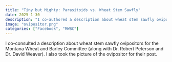```yaml
---
title: "Tiny but Mighty: Parasitoids vs. Wheat Stem Sawfly"
date: 2025-1-30
description: "I co-authored a description about wheat stem sawfly ovipositors for the Montana Wheat and Barley Committee. I also took the picture of the ovipositor for their post."
image: "ovipositor.png"
categories: ["Facebook", "MWBC"]
---
```


I co-consulted a description about wheat stem sawfly ovipositors for the Montana Wheat and Barley Committee (along with Dr. Robert Peterson and Dr. David Weaver). I also took the picture of the ovipositor for their post.

<div id="fb-root"></div>
<script async defer crossorigin="anonymous" 
  src="https://connect.facebook.net/en_US/sdk.js#xfbml=1&version=v19.0"></script>

<div class="fb-post" 
     data-href="https://www.facebook.com/MTwheatbarley/posts/636268242271770?ref=embed_post" 
     data-width="500"></div> 